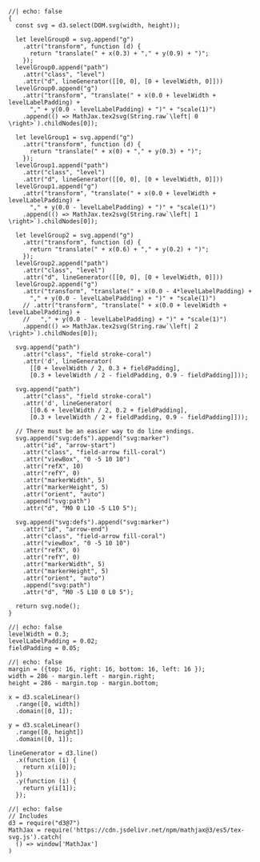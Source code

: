 <style>
  /* TODO: Move to scss. */
  .level {
    stroke: #aaa3a1;
    stroke-width: 2px;
  }
  .field {
    stroke-width: 2px;
    marker-start: url(#arrow-start);
    marker-end: url(#arrow-end);
  }
  .fill-coral {
    fill: rgba(255, 171, 136, 1);
    /* fill: rgba(255, 183, 92, 1); */
    /* fill: rgba(54, 186, 255, 1); */
    /* fill: rgba(255, 127, 80, 1);  */
  }
  .stroke-coral{
    stroke: rgba(255, 171, 136, 1);
    /* stroke: rgba(255, 183, 92, 1); */
    /* stroke: rgba(54, 186, 255, 1); */
    /* stroke: rgba(255, 127, 80, 1); */
  }
</style>

```ojs
//| echo: false
{
  const svg = d3.select(DOM.svg(width, height));

  let levelGroup0 = svg.append("g")
    .attr("transform", function (d) {
      return "translate(" + x(0.3) + "," + y(0.9) + ")";
    });
  levelGroup0.append("path")
    .attr("class", "level")
    .attr("d", lineGenerator([[0, 0], [0 + levelWidth, 0]]))
  levelGroup0.append("g")
    .attr("transform", "translate(" + x(0.0 + levelWidth + levelLabelPadding) +
      "," + y(0.0 - levelLabelPadding) + ")" + "scale(1)")
    .append(() => MathJax.tex2svg(String.raw`\left| 0 \right>`).childNodes[0]);

  let levelGroup1 = svg.append("g")
    .attr("transform", function (d) {
      return "translate(" + x(0) + "," + y(0.3) + ")";
    });
  levelGroup1.append("path")
    .attr("class", "level")
    .attr("d", lineGenerator([[0, 0], [0 + levelWidth, 0]]))
  levelGroup1.append("g")
    .attr("transform", "translate(" + x(0.0 + levelWidth + levelLabelPadding) +
      "," + y(0.0 - levelLabelPadding) + ")" + "scale(1)")
    .append(() => MathJax.tex2svg(String.raw`\left| 1 \right>`).childNodes[0]);

  let levelGroup2 = svg.append("g")
    .attr("transform", function (d) {
      return "translate(" + x(0.6) + "," + y(0.2) + ")";
    });
  levelGroup2.append("path")
    .attr("class", "level")
    .attr("d", lineGenerator([[0, 0], [0 + levelWidth, 0]]))
  levelGroup2.append("g")
    .attr("transform", "translate(" + x(0.0 - 4*levelLabelPadding) +
      "," + y(0.0 - levelLabelPadding) + ")" + "scale(1)")    
    // .attr("transform", "translate(" + x(0.0 + levelWidth + levelLabelPadding) +
    //   "," + y(0.0 - levelLabelPadding) + ")" + "scale(1)")
    .append(() => MathJax.tex2svg(String.raw`\left| 2 \right>`).childNodes[0]);

  svg.append("path")
    .attr("class", "field stroke-coral")
    .attr('d', lineGenerator(
      [[0 + levelWidth / 2, 0.3 + fieldPadding],
      [0.3 + levelWidth / 2 - fieldPadding, 0.9 - fieldPadding]]));

  svg.append("path")
    .attr("class", "field stroke-coral")
    .attr('d', lineGenerator(
      [[0.6 + levelWidth / 2, 0.2 + fieldPadding],
      [0.3 + levelWidth / 2 + fieldPadding, 0.9 - fieldPadding]]));

  // There must be an easier way to do line endings.
  svg.append("svg:defs").append("svg:marker")
    .attr("id", "arrow-start")
    .attr("class", "field-arrow fill-coral")
    .attr("viewBox", "0 -5 10 10")
    .attr("refX", 10)
    .attr("refY", 0)
    .attr("markerWidth", 5)
    .attr("markerHeight", 5)
    .attr("orient", "auto")
    .append("svg:path")
    .attr("d", "M0 0 L10 -5 L10 5");

  svg.append("svg:defs").append("svg:marker")
    .attr("id", "arrow-end")
    .attr("class", "field-arrow fill-coral")
    .attr("viewBox", "0 -5 10 10")
    .attr("refX", 0)
    .attr("refY", 0)
    .attr("markerWidth", 5)
    .attr("markerHeight", 5)
    .attr("orient", "auto")
    .append("svg:path")
    .attr("d", "M0 -5 L10 0 L0 5");

  return svg.node();
}
```

```ojs
//| echo: false
levelWidth = 0.3;
levelLabelPadding = 0.02;
fieldPadding = 0.05;
```

```ojs
//| echo: false
margin = ({top: 16, right: 16, bottom: 16, left: 16 });
width = 286 - margin.left - margin.right;
height = 286 - margin.top - margin.bottom;

x = d3.scaleLinear()
  .range([0, width])
  .domain([0, 1]);

y = d3.scaleLinear()
  .range([0, height])
  .domain([0, 1]);

lineGenerator = d3.line()
  .x(function (i) {
    return x(i[0]);
  })
  .y(function (i) {
    return y(i[1]);
  });
```

```ojs
//| echo: false
// Includes
d3 = require("d3@7")
MathJax = require('https://cdn.jsdelivr.net/npm/mathjax@3/es5/tex-svg.js').catch(
  () => window['MathJax']
)
```